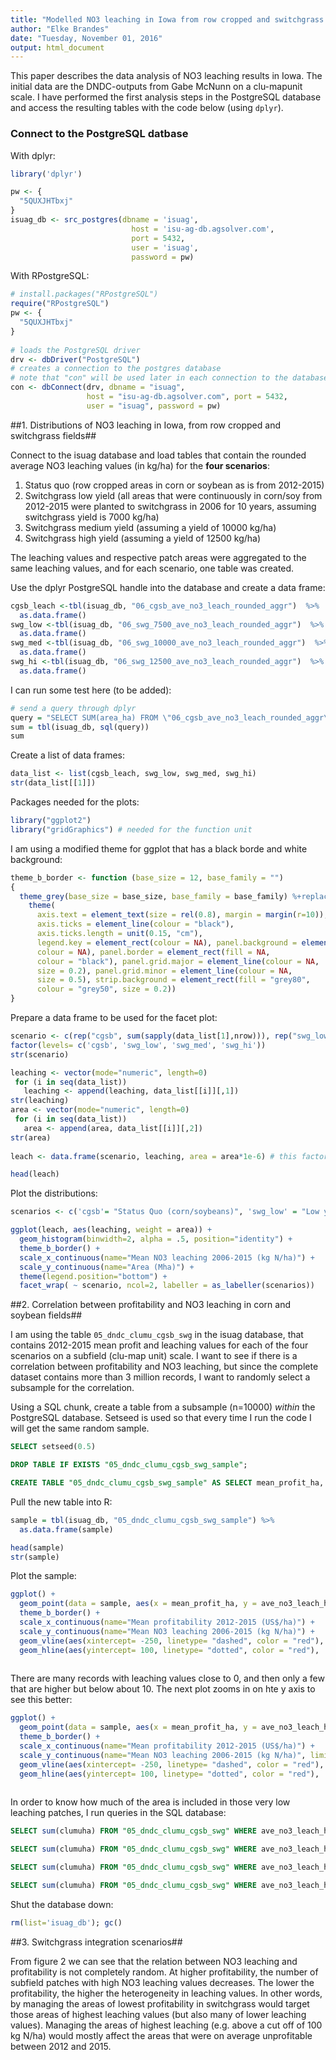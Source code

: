 ```yaml
---
title: "Modelled NO3 leaching in Iowa from row cropped and switchgrass fields"
author: "Elke Brandes"
date: "Tuesday, November 01, 2016"
output: html_document
---
```

This paper describes the data analysis of NO3 leaching results in Iowa. The initial data are the DNDC-outputs from Gabe McNunn on a clu-mapunit scale. I have performed the first analysis steps in the PostgreSQL database and access the resulting tables with the code below (using `dplyr`).

### Connect to the PostgreSQL datbase###
With dplyr:
```r
library('dplyr')

pw <- {
  "5QUXJHTbxj"
}
isuag_db <- src_postgres(dbname = 'isuag',
                           host = 'isu-ag-db.agsolver.com',
                           port = 5432,
                           user = 'isuag',
                           password = pw)

```
With RPostgreSQL:
```r
# install.packages("RPostgreSQL")
require("RPostgreSQL")
pw <- {
  "5QUXJHTbxj"
}
 
# loads the PostgreSQL driver
drv <- dbDriver("PostgreSQL")
# creates a connection to the postgres database
# note that "con" will be used later in each connection to the database
con <- dbConnect(drv, dbname = "isuag",
                 host = "isu-ag-db.agsolver.com", port = 5432,
                 user = "isuag", password = pw)
```

##1. Distributions of NO3 leaching in Iowa, from row cropped and switchgrass fields##

Connect to the isuag database and load tables that contain the rounded average NO3 leaching values (in kg/ha) for the **four scenarios**:

1. Status quo (row cropped areas in corn or soybean as is from 2012-2015)
2. Switchgrass low yield (all areas that were continuously in corn/soy from 2012-2015 were planted to switchgrass in 2006 for 10 years, assuming switchgrass yield is 7000 kg/ha)
3. Switchgrass medium yield (assuming a yield of 10000 kg/ha)
4. Switchgrass high yield (assuming a yield of 12500 kg/ha)

The leaching values and respective patch areas were aggregated to the same leaching values, and for each scenario, one table was created.


Use the dplyr PostgreSQL handle into the database and create a data frame:
```r

cgsb_leach <-tbl(isuag_db, "06_cgsb_ave_no3_leach_rounded_aggr")  %>%
  as.data.frame()
swg_low <-tbl(isuag_db, "06_swg_7500_ave_no3_leach_rounded_aggr")  %>%
  as.data.frame()
swg_med <-tbl(isuag_db, "06_swg_10000_ave_no3_leach_rounded_aggr")  %>%
  as.data.frame()
swg_hi <-tbl(isuag_db, "06_swg_12500_ave_no3_leach_rounded_aggr")  %>%
  as.data.frame()
```
I can run some test here (to be added):
```r
# send a query through dplyr
query = "SELECT SUM(area_ha) FROM \"06_cgsb_ave_no3_leach_rounded_aggr\" WHERE ave_no3_leach_cgsb_round > 60"
sum = tbl(isuag_db, sql(query))
sum
```

Create a list of data frames:
```r
data_list <- list(cgsb_leach, swg_low, swg_med, swg_hi)
str(data_list[[1]])
```
Packages needed for the plots:
```r
library("ggplot2")
library("gridGraphics") # needed for the function unit
```
I am using a modified theme for ggplot that has a black borde and white background:
```r
theme_b_border <- function (base_size = 12, base_family = "") 
{
  theme_grey(base_size = base_size, base_family = base_family) %+replace% 
    theme(
      axis.text = element_text(size = rel(0.8), margin = margin(r=10)), #margin 
      axis.ticks = element_line(colour = "black"),
      axis.ticks.length = unit(0.15, "cm"),
      legend.key = element_rect(colour = NA), panel.background = element_rect(fill = "white", 
      colour = NA), panel.border = element_rect(fill = NA, 
      colour = "black"), panel.grid.major = element_line(colour = NA, 
      size = 0.2), panel.grid.minor = element_line(colour = NA, 
      size = 0.5), strip.background = element_rect(fill = "grey80", 
      colour = "grey50", size = 0.2))
}
```

Prepare a data frame to be used for the facet plot:
```r
scenario <- c(rep("cgsb", sum(sapply(data_list[1],nrow))), rep("swg_low", sum(sapply(data_list[2],nrow))), rep("swg_med", sum(sapply(data_list[3],nrow))), rep("swg_hi", sum(sapply(data_list[4],nrow)))) %>%
factor(levels= c('cgsb', 'swg_low', 'swg_med', 'swg_hi'))
str(scenario)   

leaching <- vector(mode="numeric", length=0)
 for (i in seq(data_list))
   leaching <- append(leaching, data_list[[i]][,1])
str(leaching)  
area <- vector(mode="numeric", length=0)
 for (i in seq(data_list))
   area <- append(area, data_list[[i]][,2])
str(area)
   
leach <- data.frame(scenario, leaching, area = area*1e-6) # this factor to show Mha

head(leach)
```

Plot the distributions:
```r

scenarios <- c('cgsb'= "Status Quo (corn/soybeans)", 'swg_low' = "Low yielding switchgrass", 'swg_med' = "Medium yielding switchgrass", 'swg_hi' = "High yielding switchgrass")

ggplot(leach, aes(leaching, weight = area)) + 
  geom_histogram(binwidth=2, alpha = .5, position="identity") +
  theme_b_border() +
  scale_x_continuous(name="Mean NO3 leaching 2006-2015 (kg N/ha)") +
  scale_y_continuous(name="Area (Mha)") +
  theme(legend.position="bottom") +
  facet_wrap( ~ scenario, ncol=2, labeller = as_labeller(scenarios)) 
```

##2. Correlation between profitability and NO3 leaching in corn and soybean fields##

I am using the table `05_dndc_clumu_cgsb_swg` in the isuag database, that contains 2012-2015 mean profit and leaching values for each of the four scenarios on a subfield (clu-map unit) scale. I want to see if there is a correlation between profitability and NO3 leaching, but since the complete dataset contains more than 3 million records, I want to randomly select a subsample for the correlation.


Using a SQL chunk, create a table from a subsample (n=10000) *within* the PostgreSQL database. Setseed is used so that every time I run the code I will get the same random sample.
```sql
SELECT setseed(0.5)
```
```sql
DROP TABLE IF EXISTS "05_dndc_clumu_cgsb_swg_sample";
```
```sql
CREATE TABLE "05_dndc_clumu_cgsb_swg_sample" AS SELECT mean_profit_ha, ave_no3_leach_ha_cgsb FROM "05_dndc_clumu_cgsb_swg" ORDER BY random() LIMIT 10000
```


Pull the new table into R:
```r
sample = tbl(isuag_db, "05_dndc_clumu_cgsb_swg_sample") %>%
  as.data.frame(sample)

head(sample)
str(sample)
```
Plot the sample:
```r
ggplot() +
  geom_point(data = sample, aes(x = mean_profit_ha, y = ave_no3_leach_ha_cgsb)) +
  theme_b_border() +
  scale_x_continuous(name="Mean profitability 2012-2015 (US$/ha)") +
  scale_y_continuous(name="Mean NO3 leaching 2006-2015 (kg N/ha)") +
  geom_vline(aes(xintercept= -250, linetype= "dashed", color = "red"),  show.legend = FALSE) +
  geom_hline(aes(yintercept= 100, linetype= "dotted", color = "red"),  show.legend = FALSE) 
  
```
There are many records with leaching values close to 0, and then only a few that are higher but below about 10. The next plot zooms in on hte y axis to see this better:
```r
ggplot() +
  geom_point(data = sample, aes(x = mean_profit_ha, y = ave_no3_leach_ha_cgsb)) +
  theme_b_border() +
  scale_x_continuous(name="Mean profitability 2012-2015 (US$/ha)") +
  scale_y_continuous(name="Mean NO3 leaching 2006-2015 (kg N/ha)", limits=c(0,20)) +
  geom_vline(aes(xintercept= -250, linetype= "dashed", color = "red"),  show.legend = FALSE) +
  geom_hline(aes(yintercept= 100, linetype= "dotted", color = "red"),  show.legend = FALSE) 
  
```
In order to know how much of the area is included in those very low leaching patches, I run queries in the SQL database:
```sql
SELECT sum(clumuha) FROM "05_dndc_clumu_cgsb_swg" WHERE ave_no3_leach_ha_cgsb < 0.1
```
```sql
SELECT sum(clumuha) FROM "05_dndc_clumu_cgsb_swg" WHERE ave_no3_leach_ha_cgsb < 0.5
```
```sql
SELECT sum(clumuha) FROM "05_dndc_clumu_cgsb_swg" WHERE ave_no3_leach_ha_cgsb < 1
```
```sql
SELECT sum(clumuha) FROM "05_dndc_clumu_cgsb_swg" WHERE ave_no3_leach_ha_cgsb > 1 AND ave_no3_leach_ha_cgsb < 10
```
Shut the database down:
```r
rm(list='isuag_db'); gc() 
```

##3. Switchgrass integration scenarios##

From figure 2 we can see that the relation between NO3 leaching and profitability is not completely random. At higher profitability, the number of subfield patches with high NO3 leaching values decreases. The lower the profitability, the higher the heterogeneity in leaching values. In other words, by managing the areas of lowest profitability in switchgrass would target those areas of highest leaching values (but also many of lower leaching values). Managing the areas of highest leaching (e.g. above a cut off of 100 kg N/ha) would mostly affect the areas that were on average unprofitable between 2012 and 2015.